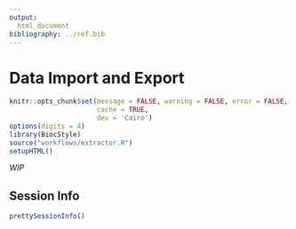 ```yaml
---
output:
  html_document
bibliography: ../ref.bib
---
```


# Data Import and Export

```r
knitr::opts_chunk$set(message = FALSE, warning = FALSE, error = FALSE,
                      cache = TRUE,
                      dev = 'Cairo')
options(digits = 4)
library(BiocStyle)
source("workflows/extractor.R")
setupHTML()
```

*WIP*



## Session Info

```r
prettySessionInfo()
```

